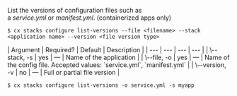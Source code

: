 List the versions of configuration files such as a *service.yml* or *manifest.yml*. (containerized apps only)

<Tabs >
<Tab label="Usage">

```shell
$ cx stacks configure list-versions --file <filename> --stack <application name> --version <file version type>
```
</Tab>
    
<Tab label="arguments">
| Argument | Required? | Default | Description |
|  ---  |  ---  |  ---  |  ---  |
| \--stack, -s <application name> | yes | — | Name of the application |
| \--file, -o <filename> | yes | — | Name of the config file. Accepted values: `service.yml`, `manifest.yml` |
| \--version, -v <file version type> | no | — | Full or partial file version |
</Tab>
<Tab label="examples">

```shell
$ cx stacks configure list-versions -o service.yml -s myapp
```

</Tab>
</Tabs>
